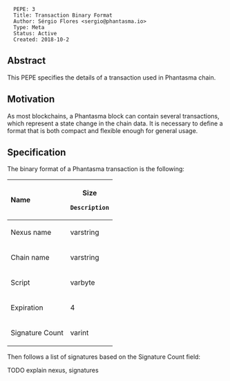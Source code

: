 <pre>
  PEPE: 3
  Title: Transaction Binary Format
  Author: Sérgio Flores <sergio@phantasma.io>
  Type: Meta
  Status: Active
  Created: 2018-10-2
</pre>

==Abstract==

This PEPE specifies the details of a transaction used in Phantasma chain.

==Motivation==

As most blockchains, a Phantasma block can contain several transactions, which represent a state change in the chain data. It is necessary to define a format that is both compact and flexible enough for general usage.

==Specification==

The binary format of a Phantasma transaction is the following:

{|
!style="text-align:left;"| Name
!Size
 Description
|-
|Nexus name
|varstring
|Name of the nexus where the transaction has effect.
|-
|Chain name
|varstring
|Name of the chain where the transaction has effect.
|-
|Script 
|varbyte
|Phantasma VM script that represents the content of the transaction.
|-
|Expiration
|4
|UNIX timestamp of when a transaction expires. A transaction can not be included in a block if the block timestamp occurs after the transaction expiration.
|-
|Signature Count
|varint
|Number of signatures attached to the transaction.
|}

Then follows a list of signatures based on the Signature Count field:

TODO explain nexus, signatures